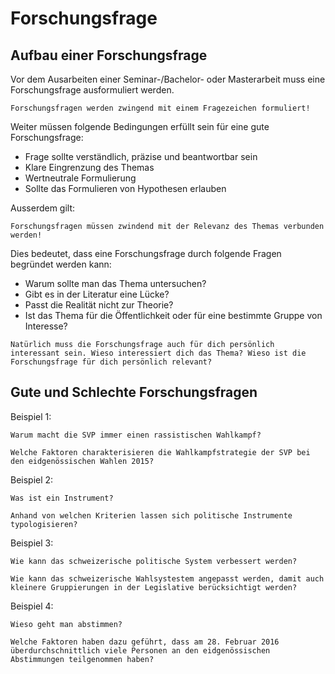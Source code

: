 # Forschungsfrage {#forschungsfrage}

## Aufbau einer Forschungsfrage

Vor dem Ausarbeiten einer Seminar-/Bachelor- oder Masterarbeit muss eine Forschungsfrage ausformuliert werden. 

```{}
Forschungsfragen werden zwingend mit einem Fragezeichen formuliert!
```

Weiter müssen folgende Bedingungen erfüllt sein für eine gute Forschungsfrage: 

* Frage sollte verständlich, präzise und beantwortbar sein
* Klare Eingrenzung des Themas
* Wertneutrale Formulierung
* Sollte das Formulieren von Hypothesen erlauben

Ausserdem gilt: 

```{}
Forschungsfragen müssen zwindend mit der Relevanz des Themas verbunden werden!
```

Dies bedeutet, dass eine Forschungsfrage durch folgende Fragen begründet werden kann:

* Warum sollte man das Thema untersuchen?
* Gibt es in der Literatur eine Lücke?
* Passt die Realität nicht zur Theorie?
* Ist das Thema für die Öffentlichkeit oder für eine bestimmte Gruppe von Interesse?

```block
Natürlich muss die Forschungsfrage auch für dich persönlich interessant sein. Wieso interessiert dich das Thema? Wieso ist die Forschungsfrage für dich persönlich relevant?
```

## Gute und Schlechte Forschungsfragen

Beispiel 1:

```block
Warum macht die SVP immer einen rassistischen Wahlkampf?
```

```block
Welche Faktoren charakterisieren die Wahlkampfstrategie der SVP bei den eidgenössischen Wahlen 2015?
```


Beispiel 2:

```block
Was ist ein Instrument?
```

```block
Anhand von welchen Kriterien lassen sich politische Instrumente typologisieren?
```


Beispiel 3:

```block
Wie kann das schweizerische politische System verbessert werden?
```

```block
Wie kann das schweizerische Wahlsystestem angepasst werden, damit auch kleinere Gruppierungen in der Legislative berücksichtigt werden?
```


Beispiel 4:

```block
Wieso geht man abstimmen?
```

```block
Welche Faktoren haben dazu geführt, dass am 28. Februar 2016 überdurchschnittlich viele Personen an den eidgenössischen Abstimmungen teilgenommen haben?
```
